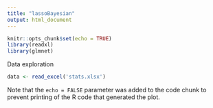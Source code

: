 ```yaml
---
title: "lassoBayesian"
output: html_document
---
```


```r
knitr::opts_chunk$set(echo = TRUE)
library(readxl)
library(glmnet)
```

Data exploration
```r
data <- read_excel('stats.xlsx')
```


Note that the `echo = FALSE` parameter was added to the code chunk to prevent printing of the R code that generated the plot.
